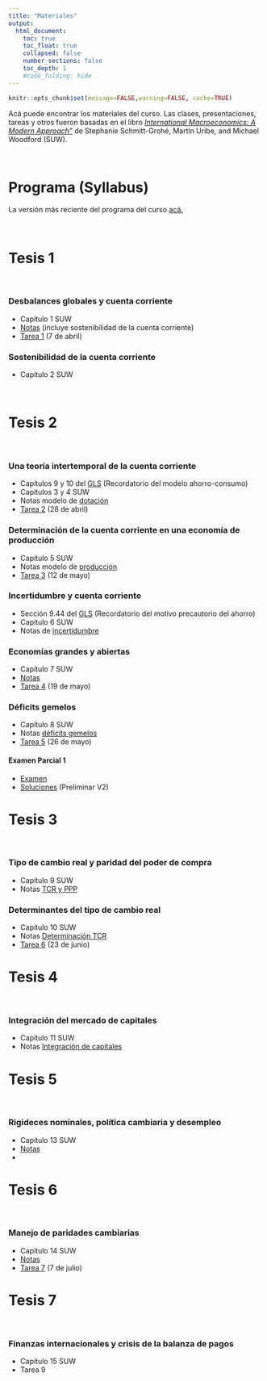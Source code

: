 ```yaml
---
title: "Materiales"
output:
  html_document:
    toc: true
    toc_float: true
    collapsed: false
    number_sections: false
    toc_depth: 1
    #code_folding: hide
---
```


```r
knitr::opts_chunk$set(message=FALSE,warning=FALSE, cache=TRUE)
```

Acá puede encontrar los materiales del curso. Las clases, presentaciones, tareas y otros fueron basadas en el libro [*International Macroeconomics: A Modern Approach"*](https://press.princeton.edu/books/hardcover/9780691170640/international-macroeconomics) de Stephanie Schmitt-Grohé, Martín Uribe, and Michael Woodford (SUW).

<br>

# Programa (Syllabus)

La versión más reciente del programa del curso [acá.](materials/MacroInternacional_I22.pdf)

<br>

# Tesis 1

<br>

### Desbalances globales y cuenta corriente

* Capítulo 1 SUW
* [Notas](materials/Tesis_1.pdf) (incluye sostenibilidad de la cuenta corriente)
* [Tarea 1](materials/Tarea_1.pdf) (7 de abril)

### Sostenibilidad de la cuenta corriente

* Capítulo 2 SUW

<br>

# Tesis 2 

<br>

### Una teoría intertemporal de la cuenta corriente

* Capítulos 9 y 10 del [GLS](https://www3.nd.edu/~esims1/GLS_may_2021.pdf) (Recordatorio del modelo ahorro-consumo)
* Capítulos 3 y 4 SUW
* Notas modelo de [dotación](materials/Determinacion_dotacion.pdf)
* [Tarea 2](materials/Tarea_2.pdf) (28 de abril)


### Determinación de la cuenta corriente en una economía de producción

* Capítulo 5 SUW
* Notas modelo de [producción](materials/Determinacion_produccion.pdf)
* [Tarea 3](materials/Tarea_3.pdf) (12 de mayo)

### Incertidumbre y cuenta corriente

* Sección 9.44 del [GLS](https://www3.nd.edu/~esims1/GLS_may_2021.pdf) (Recordatorio del motivo precautorio del ahorro)
* Capítulo 6 SUW
* Notas de [incertidumbre](materials/Incertidumbre.pdf)


### Economías grandes y abiertas

* Capítulo 7 SUW
* [Notas](materials/Determinacion_grande.pdf)
* [Tarea 4](materials/Tarea_4.pdf) (19 de mayo)


### Déficits gemelos

* Capítulo 8 SUW
* Notas [déficits gemelos](materials/DeficitsGemelos.pdf)
* [Tarea 5](materials/Tarea_5.pdf) (26 de mayo)

#### Examen Parcial 1 

* [Examen](materials/MT1A.pdf) 
* [Soluciones](materials/MT1-Solutions.pdf) (Preliminar V2)

# Tesis 3 

<br>

### Tipo de cambio real y paridad del poder de compra


* Capítulo 9 SUW
* Notas [TCR y PPP](materials/TCR_PPP.pdf)


### Determinantes del tipo de cambio real

* Capítulo 10 SUW
* Notas [Determinación TCR](materials/Determinacion_TCR.pdf)
* [Tarea 6](materials/Tarea_6.pdf) (23 de junio)

# Tesis 4

<br>

### Integración del mercado de capitales

* Capítulo 11 SUW
* Notas [Integración de capitales](materials/Integracion.pdf)

# Tesis 5

<br>

### Rigideces nominales, política cambiaria y desempleo 

* Capítulo 13 SUW
* [Notas](materials/tcn_rigidw.pdf)
* 

# Tesis 6

<br>

### Manejo de paridades cambiarias

* Capítulo 14 SUW
* [Notas](materials/currency_pegs.pdf)
* [Tarea 7](materials/Tarea_7.pdf) (7 de julio)


# Tesis 7

<br>

### Finanzas internacionales y crisis de la balanza de pagos

* Capítulo 15 SUW
* Tarea 9

